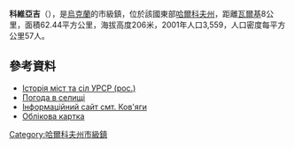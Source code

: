 {{no footnotes|time=2015-09-16T01:01:27+00:00}}
{{Infobox settlement
|image_skyline=Kovyagi Railway Station.JPG
}} 
{{coord|49|54|14|N|35|33|17|E|scale:30000|display=title}}

'''科維亞吉'''（{{lang-uk|Ков'яги}}），是[[烏克蘭|烏克蘭]]的市級鎮，位於該國東部[[哈爾科夫州|哈爾科夫州]]，距離[[瓦爾基|瓦爾基]]8公里，面積62.44平方公里，海拔高度206米，2001年人口3,559，人口密度每平方公里57人。

==參考資料==
* [https://web.archive.org/web/20110101201111/http://www.igsu.org.ua/Harkovskja.obl/Valkovskij.rajon/Kovjagi.html Історія міст та сіл УРСР (рос.)]
* [http://weather.in.ua/ua/har'kovskaja/10834 Погода в селищі]
* [http://kovyagi.com Інформаційний сайт смт. Ков'яги]
* [http://gska2.rada.gov.ua/pls/z7502/A005?rdat1=20.08.2008&rf7571=32504 Облікова картка]{{dead link|date=2018年4月 |bot=InternetArchiveBot |fix-attempted=yes }}

{{DEFAULTSORT:Ков'яги}}
[[Category:哈爾科夫州市級鎮|Category:哈爾科夫州市級鎮]]


{{Kharkiv-geo-stub}}